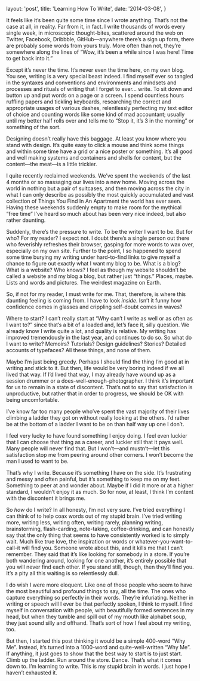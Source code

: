   layout: 'post',
  title: 'Learning How To Write',
  date: '2014-03-08',
}

It feels like it’s been quite some time since I wrote anything. That’s not the
case at all, in reality. Far from it, in fact. I write thousands of words every
single week, in microscopic thought-bites, scattered around the web on Twitter,
Facebook, Dribbble, GitHub—anywhere there’s a sign up form, there are probably
some words from yours truly. More often than not, they’re somewhere along the
lines of “Wow, it’s been a while since I was here! Time to get back into it.”

Except it’s never the time. It’s never even the time here, on my own blog. You
see, writing is a very special beast indeed. I find myself ever so tangled in
the syntaxes and conventions and environments and mindsets and processes and
rituals of writing that I forget to ever... write. To sit down and button up and
put words on a page or a screen. I spend countless hours ruffling papers and
tickling keyboards, researching the correct and appropriate usages of various
dashes, relentlessly perfecting my text editor of choice and counting words like
some kind of mad accountant; usually until my better half rolls over and tells
me to “Stop it, it’s 3 in the morning” or something of the sort.

Designing doesn’t really have this baggage. At least you know where you stand
with design. It’s quite easy to click a mouse and think some things and within
some time have a grid or a nice poster or something. It’s all good and well
making systems and containers and shells for content, but the content—the
meat—is a little trickier.

I quite recently reclaimed weekends. We’ve spent the weekends of the last 4
months or so massaging our lives into a new home. Moving across the world in
nothing but a pair of suitcases, and then moving across the city in what I can
only describe as possibly the most quickly accumulated and vast collection of
Things You Find In An Apartment the world has ever seen. Having these weekends
suddenly empty to make room for the mythical “free time” I’ve heard so much
about has been very nice indeed, but also rather daunting.

Suddenly, there’s the pressure to write. To be the writer I want to be. But for
who? For my reader? I expect not. I doubt there’s a single person out there who
feverishly refreshes their browser, gasping for more words to wax over,
especially on my own site. Further to the point, I so happened to spend some
time burying my writing under hard-to-find links to give myself a chance to
figure out exactly what I want my blog to be. What is a blog? What is a website?
Who knows? I feel as though my website shouldn’t be called a website and my blog
a blog, but rather just “things.” Places, maybe. Lists and words and pictures.
The weirdest magazine on Earth.

So, if not for my reader, I must write for me. That, therefore, is where this
daunting feeling is coming from. I have to look _inside_. Isn’t it funny how
confidence comes in glasses and crippling self-doubt comes in waves?

Where to start? I can’t really start at “Why can’t I write as well or as often
as I want to?” since that’s a bit of a loaded and, let’s face it, silly
question. We already know I write quite a lot, and quality is relative. My
writing has improved tremendously in the last year, and continues to do so. So
what do I want to write? Memoirs? Tutorials? Design guidelines? Stories?
Detailed accounts of typefaces? All these things, and none of them.

Maybe I’m just being greedy. Perhaps I should find the thing I’m good at in
writing and stick to it. But then, life would be very boring indeed if we all
lived that way. If I’d lived that way, I may already have wound up as a session
drummer or a does-well-enough-photographer. I think it’s important for us to
remain in a state of discontent. That’s not to say that satisfaction is
unproductive, but rather that in order to progress, we should be OK with being
uncomfortable.

I’ve know far too many people who’ve spent the vast majority of their lives
climbing a ladder they got on without really looking at the others. I’d rather
be at the bottom of a ladder I want to be on than half way up one I don’t.

I feel very lucky to have found something I enjoy doing. I feel even luckier
that I can choose that thing as a career, and luckier still that it pays well.
Many people will never find that. But I won’t—and mustn’t—let this satisfaction
stop me from peering around other corners. I won’t become the man I used to want
to be.

That’s why I write. Because it’s something I have on the side. It’s frustrating
and messy and often painful, but it’s something to keep me on my feet. Something
to peer at and wonder about. Maybe if I did it more or at a higher standard, I
wouldn’t enjoy it as much. So for now, at least, I think I’m content with the
discontent it brings me.

So _how_ do I write? In all honesty, I’m not very sure. I’ve tried everything I
can think of to help coax words out of my stupid brain. I’ve tried writing more,
writing less, writing often, writing rarely, planning writing, brainstorming,
flash-carding, note-taking, coffee-drinking, and can honestly say that the only
thing that seems to have consistently worked is to simply wait. Much like true
love, the inspiration or words or whatever-you-want-to-call-it will find you.
Someone wrote about this, and it kills me that I can’t remember. They said that
it’s like looking for somebody in a store. If you’re both wandering around,
looking for one another, it’s entirely possible that you will never find each
other. If you stand still, though, then they’ll find you. It’s a pity all this
waiting is so relentlessly dull.

I do wish I were more eloquent. Like one of those people who seem to have the
most beautiful and profound things to say, all the time. The ones who capture
everything so perfectly in their words. They’re infuriating. Neither in writing
or speech will I ever be that perfectly spoken, I think to myself. I find myself
in conversation with people, with beautifully formed sentences in my head, but
when they tumble and spill out of my mouth like alphabet soup, they just sound
silly and offhand. That’s sort of how I feel about my writing, too.

But then, I started this post thinking it would be a simple 400-word “Why Me”.
Instead, it’s turned into a 1000-word and quite-well-written “Why Me”. If
anything, it just goes to show that the best way to start is to just start.
Climb up the ladder. Run around the store. Dance. That’s what it comes down to.
I’m learning to write. This is my stupid brain in words. I just hope I haven’t
exhausted it.
